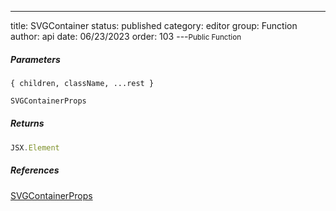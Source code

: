 ---
title: SVGContainer
status: published
category: editor
group: Function
author: api
date: 06/23/2023
order: 103
---<Small>Public Function</Small>




##### Parameters


<ParametersTable>

<ParametersTableRow>
<ParametersTableName>

`{ children, className, ...rest }`

</ParametersTableName>
<ParametersTableDescription>

```ts
SVGContainerProps
```



</ParametersTableDescription>
</ParametersTableRow>
</ParametersTable>

##### Returns


```ts
JSX.Element
```

##### References

[SVGContainerProps](/gen/editor/SVGContainerProps-type)

